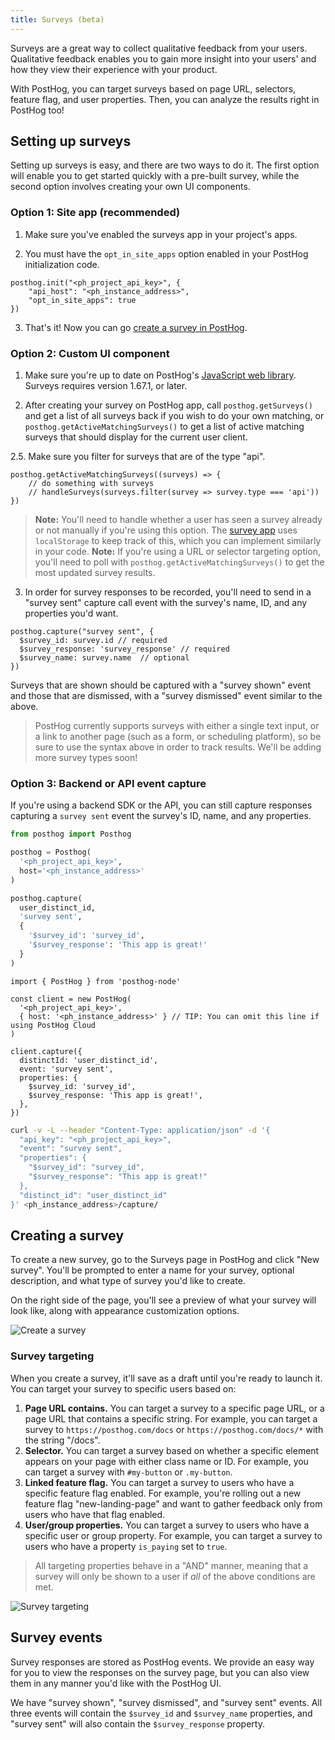 ```yaml
---
title: Surveys (beta)
---
```


Surveys are a great way to collect qualitative feedback from your users. Qualitative feedback enables you to gain more insight into your users' and how they view their experience with your product.

With PostHog, you can target surveys based on page URL, selectors, feature flag, and user properties. Then, you can analyze the results right in PostHog too!

## Setting up surveys

Setting up surveys is easy, and there are two ways to do it. The first option will enable you to get started quickly with a pre-built survey, while the second option involves creating your own UI components.

### Option 1: Site app (recommended)

1. Make sure you've enabled the surveys app in your project's apps.

2. You must have the `opt_in_site_apps` option enabled in your PostHog initialization code.

```js-web
posthog.init("<ph_project_api_key>", { 
    "api_host": "<ph_instance_address>",
    "opt_in_site_apps": true 
})
```

3. That's it! Now you can go [create a survey in PostHog](https://app.posthog.com/surveys).

### Option 2: Custom UI component

1. Make sure you're up to date on PostHog's [JavaScript web library](/docs/libraries/js). Surveys requires version 1.67.1, or later.

2. After creating your survey on PostHog app, call `posthog.getSurveys()` and get a list of all surveys back if you wish to do your own matching, or `posthog.getActiveMatchingSurveys()` to get a list of active matching surveys that should display for the current user client.

2.5. Make sure you filter for surveys that are of the type "api".

```js-web
posthog.getActiveMatchingSurveys((surveys) => {
    // do something with surveys
    // handleSurveys(surveys.filter(survey => survey.type === 'api'))
})
```

> **Note:** You'll need to handle whether a user has seen a survey already or not manually if you're using this option. The [survey app](https://github.com/PostHog/feature-surveys/blob/main/site.ts) uses `localStorage` to keep track of this, which you can implement similarly in your code.
> **Note:** If you're using a URL or selector targeting option, you'll need to poll with `posthog.getActiveMatchingSurveys()` to get the most updated survey results.

3. In order for survey responses to be recorded, you'll need to send in a "survey sent" capture call event with the survey's name, ID, and any properties you'd want.

```js-web
posthog.capture("survey sent", {
  $survey_id: survey.id // required
  $survey_response: 'survey_response' // required
  $survey_name: survey.name  // optional
})
```

Surveys that are shown should be captured with a "survey shown" event and those that are dismissed, with a "survey dismissed" event similar to the above.

> PostHog currently supports surveys with either a single text input, or a link to another page (such as a form, or scheduling platform), so be sure to use the syntax above in order to track results. We'll be adding more survey types soon!

### Option 3: Backend or API event capture

If you're using a backend SDK or the API, you can still capture responses capturing a `survey sent` event the survey's ID, name, and any properties.

<MultiLanguage>

```python
from posthog import Posthog

posthog = Posthog(
  '<ph_project_api_key>', 
  host='<ph_instance_address>'
)

posthog.capture(
  user_distinct_id,
  'survey sent',
  {
    '$survey_id': 'survey_id',
    '$survey_response': 'This app is great!'
  }
)
```

```node
import { PostHog } from 'posthog-node'

const client = new PostHog(
  '<ph_project_api_key>',
  { host: '<ph_instance_address>' } // TIP: You can omit this line if using PostHog Cloud
)

client.capture({
  distinctId: 'user_distinct_id',
  event: 'survey sent',
  properties: {
    $survey_id: 'survey_id',
    $survey_response: 'This app is great!',
  },
})
```

```bash
curl -v -L --header "Content-Type: application/json" -d '{
  "api_key": "<ph_project_api_key>",
  "event": "survey sent",
  "properties": {
    "$survey_id": "survey_id",
    "$survey_response": "This app is great!"
  },
  "distinct_id": "user_distinct_id"
}' <ph_instance_address>/capture/ 
```

</MultiLanguage>

## Creating a survey

To create a new survey, go to the Surveys page in PostHog and click "New survey". You'll be prompted to enter a name for your survey, optional description, and what type of survey you'd like to create.

On the right side of the page, you'll see a preview of what your survey will look like, along with appearance customization options.

![Create a survey](../../images/docs/surveys/new-survey.png)

### Survey targeting

When you create a survey, it'll save as a draft until you're ready to launch it. You can target your survey to specific users based on:

1. **Page URL contains.** You can target a survey to a specific page URL, or a page URL that contains a specific string. For example, you can target a survey to `https://posthog.com/docs` or `https://posthog.com/docs/*` with the string "/docs".
2. **Selector.** You can target a survey based on whether a specific element appears on your page with either class name or ID. For example, you can target a survey with `#my-button` or `.my-button`.
3. **Linked feature flag.** You can target a survey to users who have a specific feature flag enabled. For example, you're rolling out a new feature flag "new-landing-page" and want to gather feedback only from users who have that flag enabled.
4. **User/group properties.** You can target a survey to users who have a specific user or group property. For example, you can target a survey to users who have a property `is_paying` set to `true`.

> All targeting properties behave in a "AND" manner, meaning that a survey will only be shown to a user if _all_ of the above conditions are met.

![Survey targeting](../../images/docs/surveys/targeting-options.png)

## Survey events

Survey responses are stored as PostHog events. We provide an easy way for you to view the responses on the survey page, but you can also view them in any manner you'd like with the PostHog UI.

We have "survey shown", "survey dismissed", and "survey sent" events. All three events will contain the `$survey_id` and `$survey_name` properties, and "survey sent" will also contain the `$survey_response` property.
